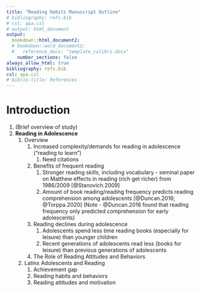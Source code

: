 ```yaml
---
title: "Reading Habits Manuscript Outline"
# bibliography: refs.bib
# csl: apa.csl
# output: html_document
output: 
  bookdown::html_document2:
  # bookdown::word_document2:
  #   reference_docx: "template_calibri.docx"
    number_sections: false
always_allow_html: true
bibliography: refs.bib
csl: apa.csl
# biblio-title: References
---
```


# Introduction

1.  (Brief overview of study)
2.  **Reading in Adolescence**
    1.  Overview
        1.  Increased complexity/demands for reading in adolescence ("reading to learn")
            1.  Need citations
        2.  Benefits of frequent reading
            1.  Stronger reading skills, including vocabulary - seminal paper on Matthew effects in reading (rich get richer) from 1986/2009 [@Stanovich.2009]
            2.  Amount of book reading/reading frequency predicts reading comprehension among adolescents [@Duncan.2016; @Torppa.2020] (Note - @Duncan.2016 found that reading frequency only predicted comprehension for early adolescents)
        3.  Reading declines during adolescence
            1.  Adolescents spend less time reading books (especially for leisure) than younger children
            2.  Recent generations of adolescents read less (books for leisure) than previous generations of adolescents
        4.  The Role of Reading Attitudes and Behaviors
    2.  Latinx Adolescents and Reading
        1.  Achievement gap
        2.  Reading habits and behaviors
        3.  Reading attitudes and motivation
